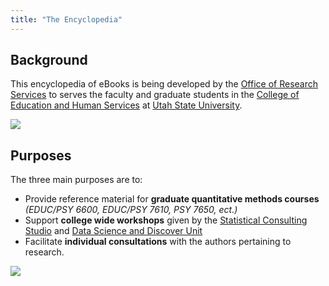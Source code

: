 ---
title: "The Encyclopedia"
---



## Background

This encyclopedia of eBooks is being developed by the [Office of Research Services](https://cehs.usu.edu/research/index) to serves the faculty and graduate students in the [College of Education and Human Services](https://cehs.usu.edu/) at [Utah State University](http://www.usu.edu/).  

![](images/common/eBooks_logo_all_wide.PNG)


## Purposes


The three main purposes are to: 

* Provide reference material for **graduate quantitative methods courses** *(EDUC/PSY 6600, EDUC/PSY 7610, PSY 7650, ect.)*  
* Support **college wide workshops** given by the [Statistical Consulting Studio](https://cehs.usu.edu/research/statstudio/index) and [Data Science and Discover Unit](https://cehs.usu.edu/research/dsdu/index)
* Facilitate **individual consultations** with the authors pertaining to research.



![](images/common/USU_3_logos.png)

